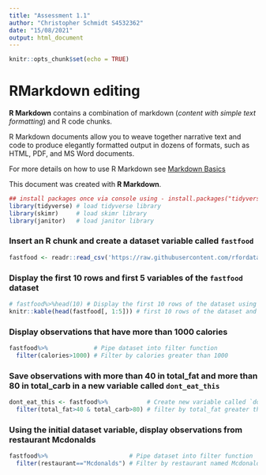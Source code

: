 ```yaml
---
title: "Assessment 1.1"
author: "Christopher Schmidt S4532362"
date: "15/08/2021"
output: html_document
---
```


```r
knitr::opts_chunk$set(echo = TRUE)
```

# RMarkdown editing

**R Markdown** contains a combination of markdown (*content with simple text formatting*) and R code chunks.

R Markdown documents allow you to weave together narrative text and code to produce elegantly formatted output in dozens of formats, such as HTML, PDF, and MS Word documents. 

For more details on how to use R Markdown see [Markdown Basics](https://rmarkdown.rstudio.com/lesson-8.html)

This document was created with **R Markdown**.

```r
## install packages once via console using - install.packages("tidyverse")
library(tidyverse) # load tidyverse library
library(skimr)     # load skimr library
library(janitor)   # load janitor library
```

### Insert an R chunk and create a dataset variable called `fastfood`
```r
fastfood <- readr::read_csv('https://raw.githubusercontent.com/rfordatascience/tidytuesday/master/data/2018/2018-09-04/fastfood_calories.csv')
```

### Display the **first 10 rows** and **first 5 variables** of the `fastfood` dataset
```r
# fastfood%>%head(10) # Display the first 10 rows of the dataset using head() function.
knitr::kable(head(fastfood[, 1:5])) # first 10 rows of the dataset and the first 5 variables using kabble() function
```

### Display observations that have more than **1000 calories**
```r
fastfood%>%             # Pipe dataset into filter function 
  filter(calories>1000) # Filter by calories greater than 1000
```

### Save observations with more than **40 in total_fat** and more than **80 in total_carb** in a new variable called `dont_eat_this`
```r
dont_eat_this <- fastfood%>%           # Create new variable called `dont_eat_this` and assign filtered dataset to it 
  filter(total_fat>40 & total_carb>80) # filter by total_fat greater than 40 & total_carb greatre than 80
```

### Using the initial dataset variable, display observations from restaurant **Mcdonalds**
```r
fastfood%>%                       # Pipe dataset into filter function
  filter(restaurant=="Mcdonalds") # Filter by restaurant named Mcdonalds
```




